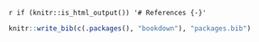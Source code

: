 `r if (knitr::is_html_output()) '# References {-}'`

```r
knitr::write_bib(c(.packages(), "bookdown"), "packages.bib")
```
